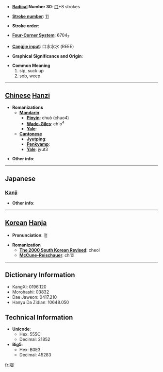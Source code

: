 * '''[[Wiktionary:Chinese radical index| Radical]] Number 30''': [[Wiktionary:Chinese radical index 口|口]]+8 strokes

* '''[[Wiktionary:Chinese total strokes index|Stroke number]]''': [[Wiktionary:Chinese total strokes index 11|11]]

* '''Stroke order''': 

* '''[[Wiktionary:Chinese four corner index|Four-Corner System]]''': 6704<sub>7</sub>

* '''[[Wiktionary:Chinese Cangjie index|Cangjie input]]''': 口水水水 (REEE)

* '''Graphical Significance and Origin''': 

* '''Common Meaning'''
*#sip, suck up
*# sob, weep


----

== [[Chinese]] [[Hanzi]] ==

* '''Romanizations'''
** '''[[Mandarin]]'''
*** '''[[Pinyin]]''': chuò (chuo4)
*** '''[[Wade-Giles]]''': ch'o<sup>4</sup>
*** '''[[Yale]]''': 
** '''[[Cantonese]]'''
*** '''[[Jyutping]]''':
*** '''[[Penkyamp]]''': 
*** '''[[Yale]]''': jyut3

* '''Other info''': 

----

==Japanese==
===[[Kanji]]===
{{kanji|on readings=[[せつ]] (setsu), [[てつ]] (tetsu)
|kun readings=[[すする]] (susuru)
}}

* '''Other info''':  

----

== [[Korean]] [[Hanja]] ==

* '''Pronunciation''': 철

* '''Romanization'''
** '''[[The 2000 South Korean Revised Romanization|The 2000 South Korean Revised]]''': cheol
** '''[[McCune-Reischauer]]''': ch'ŏl

----

== Dictionary Information ==

* KangXi: 0196.120
* Morohashi: 03832
* Dae Jaweon: 0417.210
* Hanyu Da Zidian: 10648.050

== Technical Information ==

* '''Unicode''':
** Hex: 555C
** Decimal: 21852
* '''Big5''':
** Hex: B0E3
** Decimal: 45283

[[fr:啜]]